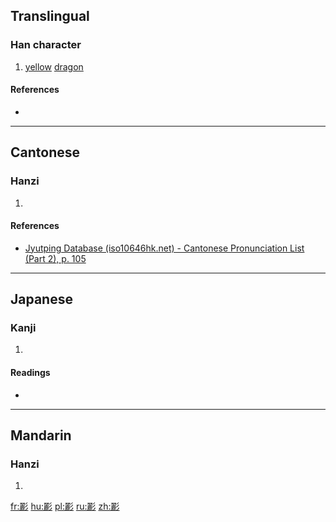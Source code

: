 {{also|彨}}
==Translingual==

===Han character===
{{Han char|rn=59|rad=彡|as=19|sn=22|four=|canj=MPHHH|ids=⿰麗彡}}

# [[yellow]] [[dragon]]

====References====
* {{Han ref|kx=0364.280|dkj=10035|dj=0684.190|hdz=20858.080|uh=5F72|ud=24434}}

----

==Cantonese==

===Hanzi===
{{yue-hanzi|jyut=ci1|y=chi1|sim=彨}}

# {{defn|lang=yue|sort=彡19}}

====References====
* [http://www.iso10646hk.net/jp/document/download.jsp Jyutping Database (iso10646hk.net) - Cantonese Pronunciation List (Part 2), p. 105]

----

==Japanese==

===Kanji===
{{ja-kanji|grade=|rs=彡19}}

# {{defn|lang=ja|sort=彡19}}

====Readings====
* {{ja-readings|on=[[ち]] (chi)|kun=[[みずち]] (mizuchi)}}

----

==Mandarin==

===Hanzi===
{{cmn-hanzi|sim=彨|pin=[[chī]] ([[chi1]])|wg=ch'ih<sup>1</sup>}}

# {{defn|lang=cmn|sort=彡19}}

[[fr:彲]]
[[hu:彲]]
[[pl:彲]]
[[ru:彲]]
[[zh:彲]]